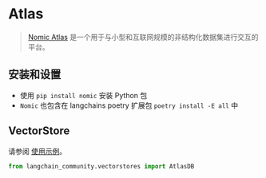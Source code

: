 # Atlas

>[Nomic Atlas](https://docs.nomic.ai/index.html) 是一个用于与小型和互联网规模的非结构化数据集进行交互的平台。


## 安装和设置

- 使用 `pip install nomic` 安装 Python 包
- `Nomic` 也包含在 langchains poetry 扩展包 `poetry install -E all` 中


## VectorStore

请参阅 [使用示例](/docs/integrations/vectorstores/atlas)。

```python
from langchain_community.vectorstores import AtlasDB
```